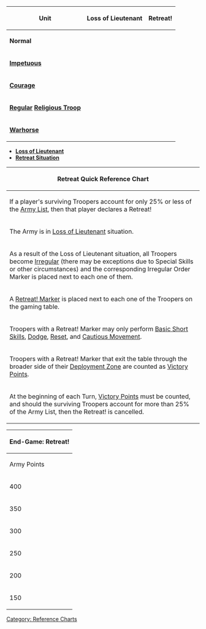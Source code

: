 {{n5-section-reference-charts}}


{| class="n5table-dark"
|-
! Unit !! Loss of Lieutenant !! Retreat!
|-
| '''Normal''' || {{image | name=n5/irregular.png | style= 96inline }} || {{image | name=n5/irregular.png | style= 96inline }} {{image | name=n5/retreat.png | style= 96inline }}
|-
| '''[[Impetuous]]''' || {{image | name=n5/irregular.png | style= 96inline }} {{image | name=n5/impetuous.png | style= 96inline }} || {{image | name=n5/irregular.png | style= 96inline }} {{image | name=n5/retreat.png | style= 96inline }}
|-
| '''[[Courage]]''' || {{image | name=n5/irregular.png | style= 96inline }} || {{image | name=n5/irregular.png | style= 96inline }} 
|-
| '''[[Regular]] [[Religious Troop]]''' || {{image | name=n5/irregular.png | style= 96inline }} || {{image | name=n5/irregular.png | style= 96inline }} 
|-
| '''[[Warhorse]]''' || {{image | name=n5/regular-large.png | style= 96inline }} || {{image | name=n5/regular-large.png | style= 96inline }} 
|}


{{see-also}}
* '''[[Loss of Lieutenant]]'''
* '''[[Retreat Situation]]'''
{{see-also-end}}


{| class="n5table-dark"
|-
! Retreat Quick Reference Chart
|- 
| If a player's surviving Troopers account for only 25% or less of the [[Army List]], then that player declares a Retreat!
|- 
| The Army is in [[Loss of Lieutenant]] situation.
|- 
| As a result of the Loss of Lieutenant situation, all Troopers become [[Irregular]] (there may be exceptions due to Special Skills or other circumstances) and the corresponding Irregular Order Marker is placed next to each one of them.
|- 
| A [[Retreat State | Retreat! Marker]] is placed next to each one of the Troopers on the gaming table.
|- 
| Troopers with a Retreat! Marker may only perform [[Basic Short Skill]]s, [[Dodge]], [[Reset]], and [[Cautious Movement]].  
|- 
| Troopers with a Retreat! Marker that exit the table through the broader side of their [[Deployment Zone]] are counted as [[Victory Points]].
|- 
| At the beginning of each Turn, [[Victory Points]] must be counted, and should the surviving Troopers account for more than 25% of the Army List, then the Retreat! is cancelled.
|}


{| class="n5table-dark"
|-
! colspan="2"| End-Game: Retreat!
|-
! Army Points !! Point Value of Survivors (25% Army Points)
|- 
| 400 || 100 Points or less
|- 
| 350 || 88 Points or less
|- 
| 300 || 75 Points or less
|- 
| 250 || 63 Points or less
|- 
| 200 || 50 Points or less
|- 
| 150 || 38 Points or less
|}




{{n5-section-reference-charts}}


[[Category: Reference Charts]]